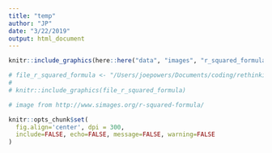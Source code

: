 ```yaml
---
title: "temp"
author: "JP"
date: "3/22/2019"
output: html_document
---
```


```r
knitr::include_graphics(here::here("data", "images", "r_squared_formula.png"))

# file_r_squared_formula <- "/Users/joepowers/Documents/coding/rethinking/static/images/r_squared_formula.png"
# 
# knitr::include_graphics(file_r_squared_formula)

# image from http://www.simages.org/r-squared-formula/
```

```r
knitr::opts_chunk$set(
  fig.align='center', dpi = 300, 
  include=FALSE, echo=FALSE, message=FALSE, warning=FALSE
)
```
